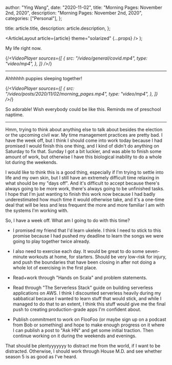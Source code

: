 
  author: "Ying Wang",
  date: "2020-11-02",
  title: "Morning Pages: November 2nd, 2020",
  description: "Morning Pages: November 2nd, 2020",
  categories: ["Personal"],
};

  title: article.title,
  description: article.description,
};

  <ArticleLayout article={article} theme="solarized" {...props} />
);

My life right now.

{/_<VideoPlayer
sources={[
{
src: "/video/general/covid.mp4",
type: "video/mp4",
},
]}
/>_/}

---

Ahhhhhh puppies sleeping together!

{/_<VideoPlayer
sources={[
{
src: "/video/posts/2020/11/02/morning_pages.mp4",
type: "video/mp4",
},
]}
/>_/}

So adorable! Wish everybody could be like this. Reminds me of preschool naptime.

---

Hmm, trying to think about anything else to talk about besides the election or
the upcoming civil war. My time management practices are pretty bad. I have the
week off, but I think I should come into work today because I had promised I
would finish this one thing, and I kind of didn't do anything on Saturday to fix
that. Sunday I got a bit luckier, and was able to finish some amount of work,
but otherwise I have this biological inability to do a whole lot during the
weekends.

I would like to think this is a good thing, especially if I'm trying to settle
into life and my own skin, but I still have an extremely difficult time relaxing
in what should be my "days off". And it's difficult to accept because there's
always going to be more work, there's always going to be unfinished tasks. I
hope that I'm just wanting to finish this work now because I had badly
underestimated how much time it would otherwise take, and it's a one-time deal
that will be less and less frequent the more and more familiar I am with the
systems I'm working with.

So, I have a week off. What am I going to do with this time?

- I promised my friend that I'd learn ukelele. I think I need to stick to this
  promise because I had pushed my deadline to learn the songs we were going to
  play together twice already.

- I also need to exercise each day. It would be great to do some seven-minute
  workouts at home, for starters. Should be very low-risk for injury, and push
  the boundaries that have been closing in after not doing a whole lot of
  exercising in the first place.

- Read+work through "Hands on Scala" and problem statements.

- Read through "The Serverless Stack" guide on building serverless applications
  on AWS. I think I discounted serverless heavily during my sabbatical because I
  wanted to learn stuff that would stick, and while I managed to do that to an
  extent, I think this stuff would give me the final push to creating
  production-grade apps I'm confident about.

- Publish commitment to work on FlooFoo (or maybe sign up on a podcast from Bob
  or something) and hope to make enough progress on it where I can publish a
  post to "Ask HN" and get some initial traction. Then continue working on it
  during the weekends and evenings.

That should be plentyyyyyyy to distract me from the world, if I want to be
distracted. Otherwise, I should work through House M.D. and see whether season 5
is as good as I've heard.
